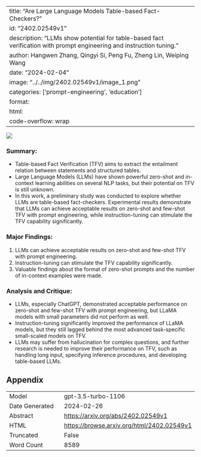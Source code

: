 
---
title: "Are Large Language Models Table-based Fact-Checkers?"
id: "2402.02549v1"
description: "LLMs show potential for table-based fact verification with prompt engineering and instruction tuning."
author: Hangwen Zhang, Qingyi Si, Peng Fu, Zheng Lin, Weiping Wang
date: "2024-02-04"
image: "../../img/2402.02549v1/image_1.png"
categories: ['prompt-engineering', 'education']
format:
  html:
    code-overflow: wrap
---

![](../../img/2402.02549v1/image_1.png)

### **Summary:**
- Table-based Fact Verification (TFV) aims to extract the entailment relation between statements and structured tables.
- Large Language Models (LLMs) have shown powerful zero-shot and in-context learning abilities on several NLP tasks, but their potential on TFV is still unknown.
- In this work, a preliminary study was conducted to explore whether LLMs are table-based fact-checkers. Experimental results demonstrate that LLMs can achieve acceptable results on zero-shot and few-shot TFV with prompt engineering, while instruction-tuning can stimulate the TFV capability significantly.

### **Major Findings:**
1. LLMs can achieve acceptable results on zero-shot and few-shot TFV with prompt engineering.
2. Instruction-tuning can stimulate the TFV capability significantly.
3. Valuable findings about the format of zero-shot prompts and the number of in-context examples were made.

### **Analysis and Critique:**
- LLMs, especially ChatGPT, demonstrated acceptable performance on zero-shot and few-shot TFV with prompt engineering, but LLaMA models with small parameters did not perform as well.
- Instruction-tuning significantly improved the performance of LLaMA models, but they still lagged behind the most advanced task-specific small-scaled models on TFV.
- LLMs may suffer from hallucination for complex questions, and further research is needed to improve their performance on TFV, such as handling long input, specifying inference procedures, and developing table-based LLMs.

## Appendix

|          |          |
|----------|----------|
| Model     | gpt-3.5-turbo-1106       |
| Date Generated     | 2024-02-26       |
| Abstract | [https://arxiv.org/abs/2402.02549v1](https://arxiv.org/abs/2402.02549v1)        |
| HTML     | [https://browse.arxiv.org/html/2402.02549v1](https://browse.arxiv.org/html/2402.02549v1)       |
| Truncated       | False       |
| Word Count       | 8589       |